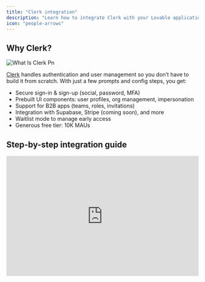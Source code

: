 ```yaml
---
title: "Clerk integration"
description: "Learn how to integrate Clerk with your Lovable application"
icon: "people-arrows"
---
```


## Why Clerk?

![What Is Clerk Pn](/images/what-is-clerk.png)

[Clerk](https://clerk.com) handles authentication and user management so you don’t have to build it from scratch. With just a few prompts and config steps, you get:

- Secure sign-in & sign-up (social, password, MFA)
- Prebuilt UI components: user profiles, org management, impersonation
- Support for B2B apps (teams, roles, invitations)
- Integration with Supabase, Stripe (coming soon), and more
- Waitlist mode to manage early access
- Generous free tier: 10K MAUs

## Step-by-step integration guide

<iframe width="100%" height="315" src="https://www.youtube.com/embed/tyAsNwu_xCI?si=VHCGf2IlFRQzVLeD" title="YouTube video player" frameborder="0" allow="accelerometer; autoplay; clipboard-write; encrypted-media; gyroscope; picture-in-picture; web-share" referrerpolicy="strict-origin-when-cross-origin" allowfullscreen />

Here is a step-by-step guide:

<Steps>
  <Step title="Set Up Your Clerk App" stepNumber="1">
    <Steps>
      <Step title="Step 1">
        Create a Clerk Account → [Clerk.com](https://clerk.com)
      </Step>
      <Step title="Step 2">
        In the Clerk dashboard, create a new app

        <Steps>
          <Step title="Step 1">
            Sign in to Clerk & create a new app

            ![Create Clerk Application Pn](/images/create-clerk-application.png)
          </Step>
          <Step title="Step 2">
            Enable desired authentication providers (e.g. Google, GitHub)
          </Step>
          <Step title="Step 3">
            Enable “Waitlist” under **Configure \> Restrictions**

            ![Clerk Waitlist Pn](/images/clerk-waitlist.png)
          </Step>
          <Step title="Step 4">
            Copy your **Public API Key**

            ![Clerk Api Key Pn](/images/clerk-api-key.png)
          </Step>
        </Steps>
      </Step>
      <Step title="Step 3">
        **Add Clerk to Your Lovable App**

        <Steps>
          <Step title="Step 1">
            In **Lovable**, add Clerk as your authentication provider.

            Prompt Lovable:

            <Info>
              Let's build a beautiful project and task management app in the style of Asana. Users should be able to login and signup using Clerk for authentication and user management. Let's start by building a great looking homepage and use Clerk's waitlist component to let users join while we build the rest of the app.
            </Info>
            ![Asana Clone Lovable Pn](/images/asana-clone-lovable.png)
          </Step>
          <Step title="Step 2">
            Paste your **Public API Key** when asked
          </Step>
          <Step title="Step 3">
            Lovable scaffolds the login and sign-up pages

            ![Waitlist Component Clerk Pn](/images/waitlist-component-clerk.png)
          </Step>
          <Step title="Step 4">
            Deploy & test — you’re now using Clerk Auth
          </Step>
        </Steps>
      </Step>
    </Steps>
  </Step>
  <Step title="Activate Waitlist Mode (Optional)" stepNumber="2">
    <Note>
      **Why use a waitlist?** – Gather early users before launching your app\!
    </Note>
    Use Clerk’s built-in waitlist to collect users pre-launch.

    <Steps>
      <Step title="Step 1">
        In Clerk dashboard: **Configure \> Restrictions \> Waitlist**
      </Step>
      <Step title="Step 2">
        New sign-ups will show as **pending**
      </Step>
      <Step title="Step 3">
        - Users who sign up will now be **pending approval**
        - Admins can approve users from the Clerk dashboard

        ![Clerk Waitlist Pending Pn](/images/clerk-waitlist-pending.png)
      </Step>
      <Step title="Step 4 (Bonus)">
        Customize waitlist emails (branding, content)

        ![Clerk Email Templates Pn](/images/clerk-email-templates.png)

        ![Sms Code Verification Pn](/images/sms-code-verification.png)
      </Step>
    </Steps>
  </Step>
  <Step title="Managing Users & Teams in Clerk" stepNumber="3">
    Set up team-based access in your app.

    <Steps>
      <Step title="Step 1">
        In Clerk dashboard: enable **Organizations**

        ![Organization Management Clerk Pn](/images/organization-management-clerk.png)
      </Step>
      <Step title="Step 2">
        Define roles (Admin, Member, Viewer, etc.)
      </Step>
      <Step title="Step 3">
        Invite users to your org by email
      </Step>
      <Step title="Step 4">
        Assign roles and permissions via dashboard
      </Step>
      <Step title="Step 5">
        Prompt Lovable to:

        <Info>
          Ask users to create/join an organization after sign-up
        </Info>
        ![Clerk Organization Create Pn](/images/clerk-organization-create.png)
      </Step>
    </Steps>
    <Note>
      **Using Clerk’s User Profile Component**

      - Provides a prebuilt user management dashboard
      - Supports social logins & password authentication
      - Users can manage their own accounts & 2FA

      ![Clerk Organization Members Pn](/images/clerk-organization-members.png)
    </Note>
  </Step>
  <Step title="Impersonation Mode (For Admins)" stepNumber="4">
    <Tip>
      **What is Impersonation Mode?**

      Admins can log in as any user to troubleshoot issues
    </Tip>
    Troubleshoot your app as if you were a specific user.

    <Steps>
      <Step title="Step 1">
        In Clerk dashboard \> Users, click on a user

        ![Impersonate User Clerk Pn](/images/impersonate-user-clerk.png)
      </Step>
      <Step title="Step 2">
        Click **Impersonate**
      </Step>
      <Step title="Step 3">
        View your app from their perspective
      </Step>
      <Step title="Step 4">
        Security: impersonators can’t perform sensitive actions (e.g. change password)
      </Step>
    </Steps>
  </Step>
  <Step title="Integrate with Supabase (Advanced)" stepNumber="5">
    Combine Clerk Auth with Supabase backend.

    ![Supabase Clerk Pn](/images/supabase-clerk.png)

    <Note>
      **Why integrate with Supabase?**

      - Store user data in a database
      - Secure authentication with JWT tokens
      - Connect authentication to app features
    </Note>
    **How to integrate:**

    <Steps>
      <Step title="Step 1">
        In Supabase, go to **Settings \> API \> JWT Secret (**[**documentation**](https://clerk.com/docs/integrations/databases/supabase)**)**

        ![Supabase Clerk Integration Doc Pn](/images/supabase-clerk-integration-doc.png)

        ![Sql Editor Supabase Pn](/images/sql-editor-supabase.png)
      </Step>
      <Step title="Step 2">
        In Clerk: **JWT Templates \> Add Supabase**, paste JWT secret

        ![Supabase Api Key Clerk Pn](/images/Supabase-api-key-clerk.png)

        ![Jwt Template Clerk Pn](/images/jwt-template-clerk.png)

        ![Jwt Template Clerk Configuration Pn](/images/jwt-template-clerk-configuration.png)
      </Step>
      <Step title="Step 3">
        Enable **Clerk as an authentication provider**

        Update RLS policies to use `auth.uid()` from Clerk

        Prompt Lovable to:

        <Info>
          Let's setup supabase to integrate with Clerk. Clerk has been configured with a Supabase secret. Here's an example of implementing the supabase client using Clerk. Use this as a reference.

          _[Supabase client configuration import]_
        </Info>
      </Step>
      <Step title="Step 4">
        Confirm Clerk-issued tokens are accepted by Supabase

        ![Supabase Tasks Table Pn](/images/supabase-tasks-table.png)
      </Step>
    </Steps>
  </Step>
  <Step title="Add a Custom Domain (Optional)" stepNumber="6">
    <Note>
      **Why use a custom domain?**

      Boosts brand recognition & trust

      [More information here](https://docs.lovable.dev/tips-tricks/custom-domain).
    </Note>
    <Steps>
      <Step title="Step 1">
        In Lovable: **Settings \> Custom Domain**

        ![Custom Domain Lovable Pn](/images/custom-domain-lovable.png)
      </Step>
      <Step title="Step 2">
        Enter your purchased domain (e.g. `app.yourcompany.com`)
      </Step>
      <Step title="Step 3">
        Lovable auto-configures DNS (no need to leave Lovable)
      </Step>
      <Step title="Step 4">
        Deploy & test your app with the new domain.
      </Step>
      <Step title="Step 5">
        Done ✅ — your app is now white-labeled
      </Step>
    </Steps>
  </Step>
  <Step title="Final Thoughts & Next Steps" stepNumber="7">
    **Your app now has:**

    - Secure authentication with Clerk
    - A waitlist to collect early users
    - User & team management features
    - Supabase database integration
    - A professional custom domain
  </Step>
</Steps>

## Bonus: Build B2B features in minutes

Clerk supports:

- Role-based access for organizations
- Invite flows (email-based, pre-built UI)
- Organization profile customization (logo, name)
- Multi-org switching (e.g. Slack-style)

**Ask Lovable to:**

<Info>
  Add organization switcher UI
</Info>

<Info>
  Let users invite teammates
</Info>

## Tips & troubleshooting

- **Already using Supabase Auth?** You can switch to Clerk without rewriting your app logic. Just configure JWT correctly and swap auth provider.
- **Email customization:** Clerk lets you edit all transactional email templates (waitlist, invitations, approvals).
- **Mobile login**: Clerk supports passkeys, OTP, and SMS — no extra config needed in Dev Mode.
- **Compliance**: Clerk is SOC2, HIPAA, and GDPR compliant.

## Frequently Asked Questions (FAQ)

<AccordionGroup>
  <Accordion title="Can I switch from Supabase Auth to Clerk easily?">
    Yes. Clerk and Supabase work well together. You just need to:

    - Set up Clerk to issue JWTs
    - Add Supabase’s JWT secret in Clerk
    - Update Supabase RLS policies to use Clerk’s `auth.uid()`

    This lets you plug Clerk into an existing Supabase-backed app with minimal changes.
  </Accordion>
  <Accordion title="Do I need to configure OAuth providers like Google or GitHub?">
    Only for production. In development mode, Clerk provides shared credentials for testing. For production:

    - Set up your own Google/GitHub/etc. credentials
    - Add them in Clerk under **OAuth settings**
  </Accordion>
  <Accordion title="What’s the difference between Organizations and Users?">
    - **Users**: Individuals who can log in to your app
    - **Organizations**: Groups of users (teams, companies)

    Use organizations when you want:

    - Role-based access (Admin, Member, etc.)
    - Users to invite teammates
    - B2B SaaS-style flows
  </Accordion>
  <Accordion title="What is “Impersonation Mode”?">
    It allows admins to log in as any user — super helpful for:

    - Debugging user issues
    - Understanding their experience
    - Providing live support

    <Note>
      Clerk limits what impersonators can do (e.g., no password changes).
    </Note>
  </Accordion>
  <Accordion title="Can I customize Clerk's UI components?">
    Yes. Clerk offers:

    - Full CSS support via `appearance` props
    - The option to build fully custom UIs using Clerk React hooks

    You can keep the out-of-the-box look or fully match your app’s brand.
  </Accordion>
  <Accordion title="Can I email my waitlist users from Clerk?">
    Currently:

    - Users are auto-notified when approved from the waitlist
    - Bulk email support is **coming soon**

    For now, export emails and use your preferred email tool.
  </Accordion>
  <Accordion title="Is Clerk free to use?">
    Yes\! Clerk has a generous free tier:

    - Up to **10,000 Monthly Active Users (MAUs)**
    - Paid plans start at **$25/month**, with usage-based pricing after

    You can use it in production without paying until you scale.
  </Accordion>
  <Accordion title="Does Clerk support compliance (SOC2, HIPAA, GDPR)?">
    Yes. Clerk is:

    - **SOC 2 certified**
    - **HIPAA-compliant**
    - **GDPR-ready**

    Ideal for teams building in regulated industries.
  </Accordion>
  <Accordion title="Can I use Clerk with Stripe for billing?">
    Coming soon. You’ll soon be able to:

    - Define plans (e.g. Free, Pro, Enterprise)
    - Let users/orgs manage subscriptions from Clerk’s UI
    - Automatically sync data to Stripe

    Follow [@clerkdev](https://x.com/clerkdev?lang=en) on X for updates.
  </Accordion>
</AccordionGroup>

Want a question added to this FAQ? [Let us know on Discord](https://discord.gg/lovable-dev)\!

## Final thoughts

Clerk turns authentication into a prompt. You don’t need to build it yourself.

**With just a few clicks and prompts, your app now has:**

- Secure, scalable authentication
- Team & organization management
- Impersonation tools for debugging
- Supabase-backed data and access control
- Custom domain support for a polished UX